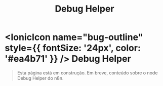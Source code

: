 ﻿---
title: Debug Helper
sidebar_position: 1
description: Página em construção.
---

# <IonicIcon name="bug-outline" style={{ fontSize: '24px', color: '#ea4b71' }} /> Debug Helper

> Esta página está em construção. Em breve, conteúdo sobre o node Debug Helper do n8n.

